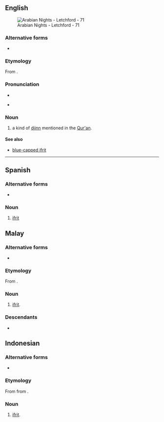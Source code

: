 ==English==
{{wp}}
[[File:Arabian Nights - Letchford - 71.jpg|thumb|Arabian Nights - Letchford - 71]]

===Alternative forms===
* {{alter|en|'ifrit|ʿifrīt|'afreet|'afret|'afrit|'efreet|'efret|'efrit|'ifreet|'ifret|afreet|afret|afrit|efreet|efret|efrit|ifreet|ifret|ifriet|ifrite}}

===Etymology===
From {{bor|en|ar|عِفْرِيت}}.

===Pronunciation===
* {{IPA|en|/ɪˈfɹiːt/}}
* {{a|nonstandard|spelling pronunciation}} {{IPA|en|/ˈɪf.ɹɪt/}}

===Noun===
{{en-noun}}

# {{lb|en|Islamic mythology}} a kind of [[djinn]] mentioned in the [[Qur'an]].

====See also====
* [[blue-capped ifrit]]

{{c|en|Islam}}

----

==Spanish==
{{wikipedia|lang=es}}

===Alternative forms===
* {{alter|en|'ifrit|ʿifrīt|'afreet|'afret|'afrit|'efreet|'efret|'efrit|'ifreet|'ifret|afreet|afret|afrit|efreet|efret|efrit|ifreet|ifret|ifriet|ifrite}}

===Noun===
{{es-noun|m}}

# {{lb|es|Islamic mythology}} [[#English|ifrit]]

{{C|es|Folklore|Islam|Mythological creatures}}

==Malay==
===Alternative forms===
* {{alter|en|'ifrit|ʿifrīt|'afreet|'afret|'afrit|'efreet|'efret|'efrit|'ifreet|'ifret|afreet|afret|afrit|efreet|efret|efrit|ifreet|ifret|ifriet|ifrite}}

===Etymology===
From {{bor|ms|ar|عِفْرِيت}}.

===Noun===
{{ms-noun|j=عفريت}}

# {{lb|ms|Islamic mythology}} [[ifrit]].

===Descendants===
* {{descendant|id|ifrit}}

==Indonesian==
===Alternative forms===
* {{alter|en|'ifrit|ʿifrīt|'afreet|'afret|'afrit|'efreet|'efret|'efrit|'ifreet|'ifret|afreet|afret|afrit|efreet|efret|efrit|ifreet|ifret|ifriet|ifrite}}

===Etymology===
From {{bor|id|ms|ifrit}} from {{bor|id|ar|عِفْرِيت}}.

===Noun===
{{id-noun}}

# {{lb|id|Islamic mythology}} [[ifrit]].